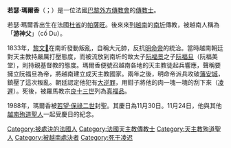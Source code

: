 {{CJK-New-Char|20424|ver=B}}
{{全局僻字|𠐤|左「亻」右「褢」}}
{{unreferenced|time=2014-06-13T07:18:35+00:00}}
{{Infobox saint
|name=聖若瑟·瑪爾香
|birth_date={{Birth date|1803|8|17|mf=y}}
|death_date={{death date and age|1835|11|30|1803|8|17|mf=y}}
|feast_day=11月30日<br>11月24日（與[[越南殉道聖人|越南殉道聖人]]一起）
|venerated_in=
|image=Joseph Marchand.jpg
|imagesize=300px
|caption=若瑟·瑪爾香聖像
|birth_place={{FRA}}[[杜省|杜省]][[帕薩旺_(杜省)|帕薩旺]]
|death_place={{VNM}}[[順化市|順化市]]
|titles=殉教者
|beatified_date=1900年5月27日
|beatified_place=
|beatified_by= 
|canonized_date=1988年6月19日
|canonized_place=
|canonized_by=[[若望·保祿二世|若望·保祿二世]]
|attributes=
|patronage= 
|major_shrine=
|suppressed_date=
|issues=}}
'''若瑟·瑪爾香'''（{{lang-fr|Joseph Marchand}}；{{bd|1803年|8月17日|1835年|11月30日|catIdx=M}}）是一位法國[[巴黎外方傳教會|巴黎外方傳教會]]的[[傳教士|傳教士]]。

若瑟·瑪爾香出生在法國[[杜省|杜省]]的[[帕薩旺_(杜省)|帕薩旺]]。後來來到[[越南|越南]]的[[南圻|南圻]]傳教，被越南人稱為「'''游神父'''」（cố Du）。

1833年，[[黎文𠐤|黎文𠐤]]在南圻發動叛亂，自稱大元帥，反抗[[明命帝|明命帝]]的統治。當時越南朝廷對天主教持嚴厲打壓態度，而被流放到南圻的故太子[[阮福景|阮福景]]之子[[阮福旦|阮福旦]]（阮福美堂），則持親基督教的態度。瑪爾香便號召越南各地的天主教徒起兵響應，聲稱要擁立阮福旦為帝，將越南建立成天主教國家。兩年之後，明命帝派兵攻破[[藩安城|藩安城]]，鎮壓了這次叛亂。朝廷認定他犯有[[大逆罪|大逆罪]]，用鉗子將他的肉一塊一塊的刮下來（[[凌遲|凌遲]]）。死後，被羅馬教宗[[良十三世|良十三世]]列為[[真福品|真福品]]。

1988年，瑪爾香被[[若望·保祿二世|若望·保祿二世]]封聖。其慶日為11月30日。11月24日，他與其他[[越南殉道聖人|越南殉道聖人]]一起受慶日的紀念。

{{Authority control}}
[[Category:被處決的法國人|Category:被處決的法國人]]
[[Category:法國天主教傳教士|Category:法國天主教傳教士]]
[[Category:天主教殉道聖人|Category:天主教殉道聖人]]
[[Category:被越南處決者|Category:被越南處決者]]
[[Category:死于凌迟|Category:死于凌迟]]